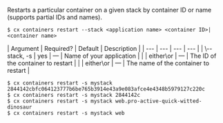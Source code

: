 Restarts a particular container on a given stack by container ID or name (supports partial IDs and names). 

<Tabs >
<Tab label="Usage">

```shell
$ cx containers restart --stack <application name> <container ID>|<container name>
```
</Tab>
    
<Tab label="arguments">
| Argument | Required? | Default | Description |
|  ---  |  ---  |  ---  |  ---  |
| \--stack, -s <application name> | yes | — | Name of your application |
| <container ID> | either\or | — | The ID of the container to restart |
| <container name> | either\or | — | The name of the container to restart |
</Tab>
<Tab label="examples">

```shell
$ cx containers restart -s mystack 2844142cbfc064123777b6be765b3914e43a9e083afce4e4348b5979127c220c
$ cx containers restart -s mystack 2844142c
$ cx containers restart -s mystack web.pro-active-quick-witted-dinosaur
$ cx containers restart -s mystack web
```

</Tab>
</Tabs>